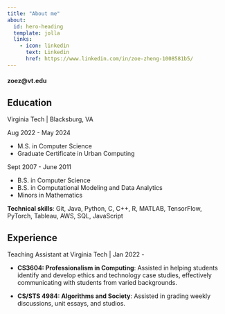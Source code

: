 ```yaml
---
title: "About me"
about:
  id: hero-heading
  template: jolla
  links:
    - icon: linkedin
      text: Linkedin
      href: https://www.linkedin.com/in/zoe-zheng-1008581b5/
---
```


:::{#hero-heading}

#### zoez@vt.edu 

## Education

Virginia Tech | Blacksburg, VA 

Aug 2022 -  May 2024

* M.S. in Computer Science 
* Graduate Certificate in Urban Computing 

Sept 2007 - June 2011

* B.S. in Computer Science 
* B.S. in Computational Modeling and Data Analytics 
* Minors in Mathematics 

**Technical skills**: Git, Java, Python, C, C++, R, MATLAB, TensorFlow, PyTorch, Tableau, AWS, SQL, JavaScript

## Experience

Teaching Assistant at Virginia Tech | Jan 2022 -

* **CS3604: Professionalism in Computing**: Assisted in helping students identify and develop ethics and technology case studies, effectively communicating with students from varied backgrounds. 

* **CS/STS 4984: Algorithms and Society**: Assisted in grading weekly discussions, unit essays, and studios. 


:::
